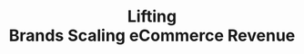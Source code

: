 ---
title: "Lifting <br> Brands Scaling eCommerce Revenue"
sub_title: "Who we are"
description: "We’re Ecom Lifters — a full-stack digital marketing agency with offices in Delhi & Toronto, built to scale purpose-driven eCommerce brands. From strategy to sales, we do it all."
image: "/assets/imgs/hero/branding/img-s-33.jpg"
video: "https://ik.imagekit.io/6cu3kzcxt/VN20250713_163318.mp4?updatedAt=1752493491415"
action_btn:
  enable: true
  label: "Let’s Lift Your Brand"
  link: "/contact"
---